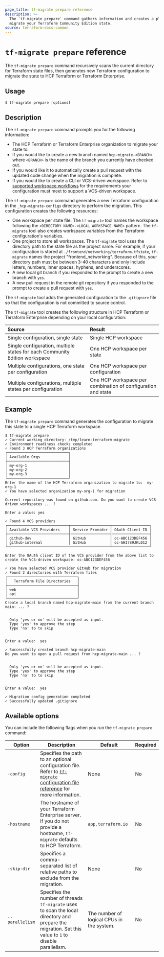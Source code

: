 ```yaml
---
page_title: tf-migrate prepare reference
description: >-
  The `tf-migrate prepare` command gathers information and creates a plan to
  migrate your Terraform Community Edition state.
source: terraform-docs-common
---
```


# `tf-migrate prepare` reference

The `tf-migrate prepare` command recursively scans the current directory for Terraform state files, then generates new Terraform configuration to migrate the state to HCP Terraform or Terraform Enterprise. 

## Usage

    $ tf-migrate prepare [options]

## Description

The `tf-migrate prepare` command prompts you for the following information:

-   The HCP Terraform or Terraform Enterprise organization to migrate your state to.
-   If you would like to create a new branch named `hcp-migrate-<BRANCH>` where `<BRANCH>` is the name of the branch you currently have checked out.  
-   If you would like it to automatically create a pull request with the updated code change when the migration is complete.
-   If you would like to create a CLI or VCS-driven workspace. Refer to [supported workspace workflows](/terraform/enterprise/migrate/tf-migrate#supported-workspace-workflows) for the requirements your configuration must meet to support a VCS-driven workspace.

The `tf-migrate prepare` command generates a new Terraform configuration in the `_hcp-migrate-configs` directory to perform the migration. This configuration creates the following resources:

-   One workspace per state file. The `tf-migrate` tool names the workspace following the `<DIRECTORY NAME>-<LOCAL WORKSPACE NAME>` pattern. The `tf-migrate` tool also creates workspace variables from the Terraform configuration's variables.
-   One project to store all workspaces. The `tf-migrate` tool uses the directory path to the state file as the project name. For example, if your configuration is stored at `./frontend/networking/terraform.tfstate`, `tf-migrate` names the project "frontend_networking". Because of this, your directory path must be between 3-40 characters and only include letters, numbers, inner spaces, hyphens, and underscores.
-   A new local git branch if you responded to the prompt to create a new branch with `yes`.  
-   A new pull request in the remote git repository if you responded to the prompt to create a pull request with `yes`.

The `tf-migrate` tool adds the generated configuration to the `.gitignore` file so that the configuration is not committed to source control.

The `tf-migrate` tool creates the following structure in HCP Terraform or Terraform Enterprise depending on your local configuration:

| Source                                                                     | Result                                                       |
| :------------------------------------------------------------------------- | :----------------------------------------------------------- |
| Single configuration, single state                                         | Single HCP workspace                                         |
| Single configuration, multiple states for each Community Edition workspace | One HCP workspace per state                                  |
| Multiple configurations, one state per configuration                       | One HCP workspace per configuration                          |
| Multiple configurations, multiple states per configuration                 | One HCP workspace per combination of configuration and state |

## Example

The `tf-migrate prepare` command generates the configuration to migrate this state to a single HCP Terraform workspace.

<CodeBlockConfig hideClipboard>

    $ tf-migrate prepare
    ✓ Current working directory: /tmp/learn-terraform-migrate
    ✓ Environment readiness checks completed
    ✓ Found 3 HCP Terraform organizations
    ┌────────────────────────────┐
    │ Available Orgs             │
    ├────────────────────────────┤
    │ my-org-1                   │
    │ my-org-2                   │
    │ my-org-3                   │
    └────────────────────────────┘
    Enter the name of the HCP Terraform organization to migrate to:  my-org-1
    ✓ You have selected organization my-org-1 for migration

    Current repository was found on github.com. Do you want to create VCS-driven workspaces ... ?

    Enter a value: yes

    ✓ Found 4 VCS providers 
    ┌────────────────────────────┬──────────────────┬─────────────────┐
    │ Available VCS Providers    │ Service Provider │ OAuth Client ID │
    ├────────────────────────────┤──────────────────┤─────────────────┤
    │ github-dev                 │ GitHub           │ oc-ABC123DEF456 │
    │ github-internal            │ GitHub           │ oc-GHI789JKL012 │
    └───────────────────────────────────────────────┴─────────────────┘

    Enter the OAuth client ID of the VCS provider from the above list to create the VCS-driven workspace: oc-ABC123DEF456

    ✓ You have selected VCS provider GitHub for migration
    ✓ Found 2 directories with Terraform files
    ┌────────────────────────────────┐
    │   Terraform File Directories   │
    ├────────────────────────────────┤
    │ web                            │
    │ api                            │
    └────────────────────────────────┘
    Create a local branch named hcp-migrate-main from the current branch main: ... ?


      Only 'yes or no' will be accepted as input.
      Type 'yes' to approve the step
      Type 'no' to to skip


    Enter a value:  yes

    ✓ Successfully created branch hcp-migrate-main
    Do you want to open a pull request from hcp-migrate-main ... ?


      Only 'yes or no' will be accepted as input.
      Type 'yes' to approve the step
      Type 'no' to to skip


    Enter a value:  yes

    ✓ Migration config generation completed
    ✓ Successfully updated .gitignore

</CodeBlockConfig>

## Available options

You can include the following flags when you run the `tf-migrate prepare` command:

| Option          | Description                                                                                                                                                                                         | Default                                   | Required |
| --------------- | --------------------------------------------------------------------------------------------------------------------------------------------------------------------------------------------------- | ----------------------------------------- | -------- |
| `-config`       | Specifies the path to an optional configuration file. Refer to  [`tf-migrate` configuration file reference](/terraform/enterprise/migrate/tf-migrate/reference/configuration) for more information. | None                                      | No       |
| `-hostname`     | The hostname of your Terraform Enterprise server. If you do not provide a hostname, `tf-migrate` defaults to HCP Terraform.                                                                         | `app.terraform.io`                        | No       |
| `-skip-dir`     | Specifies a comma-separated list of relative paths to exclude from the migration.                                                                                                                   | None                                      | No       |
| `--parallelism` | Specifies the number of threads `tf-migrate` uses to scan the local directory and prepare the migration. Set this value to `1` to disable parallelism.                                              | The number of logical CPUs in the system. | No       |
